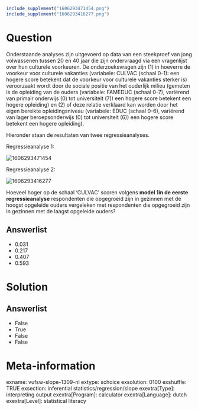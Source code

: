 ```{r, echo = FALSE, results = "hide"}
include_supplement("1606293471454.png")
include_supplement("1606293416277.png")
```

Question
========
Onderstaande analyses zijn uitgevoerd op data van een steekproef van
jong volwassenen tussen 20 en 40 jaar die zijn ondervraagd via een
vragenlijst over hun culturele voorkeuren. De onderzoeksvragen zijn (1)
in hoeverre de voorkeur voor culturele vakanties (variabele: CULVAC
(schaal 0-1): een hogere score betekent dat de voorkeur voor culturele
vakanties sterker is) veroorzaakt wordt door de sociale positie van het
ouderlijk milieu (gemeten is de opleiding van de ouders (variabele:
FAMEDUC (schaal 0-7), variërend van primair onderwijs (0) tot
universiteit (7)) een hogere score betekent een hogere opleiding) en (2)
of deze relatie verklaard kan worden door het eigen bereikte
opleidingsniveau (variabele: EDUC (schaal 0-6), variërend van lager
beroepsonderwijs (0) tot universiteit (6)) een hogere score betekent een
hogere opleiding).  
  
Hieronder staan de resultaten van twee regressieanalyses.  
  
Regressieanalyse 1:  
  
<img src="1606293471454.png" class="fr-fic fr-dii tvcss_2"
alt="1606293471454" />  
  
  
Regressieanalyse 2:  
  
<img src="1606293416277.png" class="fr-fic fr-dii tvcss_3"
alt="1606293416277" />  
  
Hoeveel hoger op de schaal ‘CULVAC’ scoren volgens **model 1in de eerste
regressieanalyse** respondenten die opgegroeid zijn in gezinnen met de
hoogst opgeleide ouders vergeleken met respondenten die opgegroeid zijn
in gezinnen met de laagst opgeleide ouders?

Answerlist
----------
* 0.031
* 0.217
* 0.407
* 0.593

Solution
========










Answerlist
----------
* False
* True
* False
* False

Meta-information
================
exname: vufsw-slope-1309-nl
extype: schoice
exsolution: 0100
exshuffle: TRUE
exsection: inferential statistics/regression/slope
exextra[Type]: interpreting output
exextra[Program]: calculator
exextra[Language]: dutch
exextra[Level]: statistical literacy

